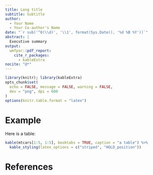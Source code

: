 ```yaml
---
title: Long title
subtitle: Subtitle
author: 
  - Your Name
  - Your Co-author's Name
date: "`r sub('^0(\\d)', '\\1', format(Sys.Date(), '%d %B %Y'))`"
abstract: |
  Executive summary
output:
  wmfpar::pdf_report:
    cite_r_packages:
      - kableExtra
nocite: "@*"
---
```


```r
library(knitr); library(kableExtra)
opts_chunk$set(
  echo = FALSE, message = FALSE, warning = FALSE,
  dev = "png", dpi = 600
)
options(knitr.table.format = "latex")
```

# Example

Here is a table:

```r
kable(mtcars[1:5, 1:5], booktabs = TRUE, caption = "a table") %>%
  kable_styling(latex_options = c("striped", "HOLD_position"))
```

# References

\footnotesize
